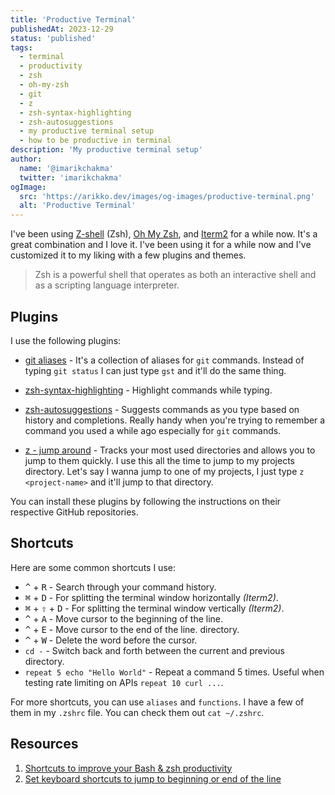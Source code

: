 ```yaml
---
title: 'Productive Terminal'
publishedAt: 2023-12-29
status: 'published'
tags:
  - terminal
  - productivity
  - zsh
  - oh-my-zsh
  - git
  - z
  - zsh-syntax-highlighting
  - zsh-autosuggestions
  - my productive terminal setup
  - how to be productive in terminal
description: 'My productive terminal setup'
author:
  name: '@imarikchakma'
  twitter: 'imarikchakma'
ogImage:
  src: 'https://arikko.dev/images/og-images/productive-terminal.png'
  alt: 'Productive Terminal'
---
```


I've been using [Z-shell](https://opensource.com/article/19/9/getting-started-zsh) (Zsh), [Oh My Zsh](https://ohmyz.sh/), and [Iterm2](https://iterm2.com/) for a while now. It's a great combination and I love it. I've been using it for a while now and I've customized it to my liking with a few plugins and themes.

> Zsh is a powerful shell that operates as both an interactive shell and as a scripting language interpreter.

## Plugins

I use the following plugins:

- [git aliases](https://github.com/ohmyzsh/ohmyzsh/tree/master/plugins/git) - It's a collection of aliases for `git` commands. Instead of typing `git status` I can just type `gst` and it'll do the same thing.

- [zsh-syntax-highlighting](https://github.com/zsh-users/zsh-syntax-highlighting) - Highlight commands while typing.

- [zsh-autosuggestions](https://github.com/zsh-users/zsh-autosuggestions) - Suggests commands as you type based on history and completions. Really handy when you're trying to remember a command you used a while ago especially for `git` commands.

- [z - jump around](https://github.com/rupa/z) - Tracks your most used directories and allows you to jump to them quickly. I use this all the time to jump to my projects directory. Let's say I wanna jump to one of my projects, I just type `z <project-name>` and it'll jump to that directory.

You can install these plugins by following the instructions on their respective GitHub repositories.

## Shortcuts

Here are some common shortcuts I use:

- <kbd>^</kbd> + <kbd>R</kbd> - Search through your command history.
- <kbd>⌘</kbd> + <kbd>D</kbd> - For splitting the terminal window horizontally _(Iterm2)_.
- <kbd>⌘</kbd> + <kbd>⇧</kbd> + <kbd>D</kbd> - For splitting the terminal window
  vertically _(Iterm2)_.
- <kbd>^</kbd> + <kbd>A</kbd> - Move cursor to the beginning of the line.
- <kbd>^</kbd> + <kbd>E</kbd> - Move cursor to the end of the line. directory.
- <kbd>^</kbd> + <kbd>W</kbd> - Delete the word before the cursor.
- `cd -` - Switch back and forth between the current and previous directory.
- `repeat 5 echo "Hello World"` - Repeat a command 5 times. Useful when testing rate limiting on APIs `repeat 10 curl ...`.

For more shortcuts, you can use `aliases` and `functions`. I have a few of them in my `.zshrc` file. You can check them out `cat ~/.zshrc`.

## Resources

1. [Shortcuts to improve your Bash & zsh productivity](http://www.geekmind.net/2011/01/shortcuts-to-improve-your-bash-zsh.html)
2. [Set keyboard shortcuts to jump to beginning or end of the line](https://stackoverflow.com/questions/6205157/how-to-set-keyboard-shortcuts-to-jump-to-beginning-end-of-line/29403520#29403520)
